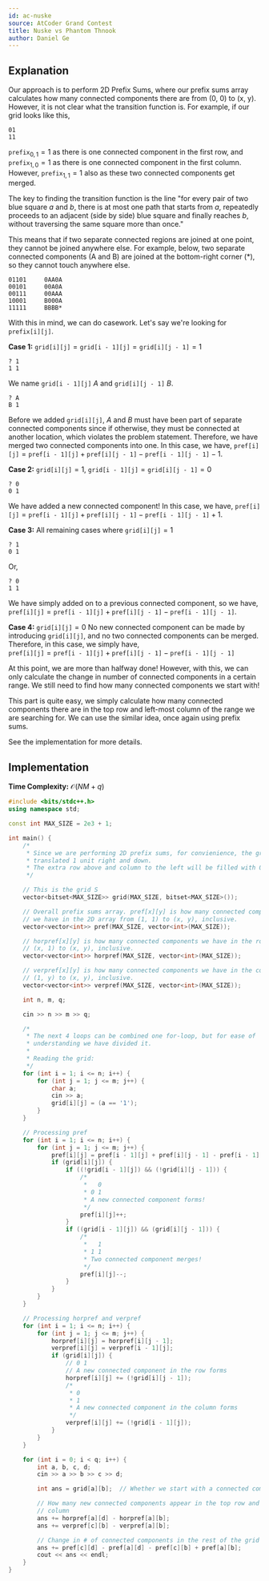 ```yaml
---
id: ac-nuske
source: AtCoder Grand Contest
title: Nuske vs Phantom Thnook
author: Daniel Ge
---
```


## Explanation
Our approach is to perform 2D Prefix Sums, where our prefix sums array calculates how many
connected components there are from (0, 0) to (x, y). However, it is not clear what the
transition function is. For example, if our grid looks like this,
```
01
11
```
$\texttt{prefix}_{0, 1} = 1$ as there is one connected component in the first row, and
$\texttt{prefix}_{1, 0} = 1$ as there is one connected component in the first column. However,
$\texttt{prefix}_{1, 1} = 1$ also as these two connected components get merged.

The key to finding the transition function is the line "for every pair of two blue square $a$ and $b$,
there is at most one path that starts from $a$, repeatedly proceeds to an adjacent (side by side)
blue square and finally reaches $b$, without traversing the same square more than once."

This means that if two separate connected regions are joined at one point, they cannot be joined
anywhere else. For example, below, two separate connected components (A and B)
are joined at the bottom-right corner (*), so they cannot touch anywhere else.
```
01101     0AA0A
00101     00A0A
00111     00AAA
10001     B000A
11111     BBBB*
```
With this in mind, we can do casework. Let's say we're looking for $\texttt{prefix[i][j]}$.

**Case 1:** $\texttt{grid[i][j]} = \texttt{grid[i - 1][j]} = \texttt{grid[i][j - 1]} = 1$
```
? 1
1 1
```
We name $\texttt{grid[i - 1][j]}$ $A$ and $\texttt{grid[i][j - 1]}$ $B$.
```
? A
B 1
```
Before we added $\texttt{grid[i][j]}$, $A$ and $B$ must have been part of separate connected
components since if otherwise, they must be connected at another location, which violates the problem
statement. Therefore, we have merged two connected components into one. In this case, we have,
$\texttt{pref[i][j]} = \texttt{pref[i - 1][j]} + \texttt{pref[i][j - 1]} - \texttt{pref[i - 1][j - 1]} - 1$.

**Case 2:** $\texttt{grid[i][j]} = 1$, $\texttt{grid[i - 1][j]} = \texttt{grid[i][j - 1]} = 0$
```
? 0
0 1
```
We have added a new connected component! In this case, we have,
$\texttt{pref[i][j]} = \texttt{pref[i - 1][j]} + \texttt{pref[i][j - 1]} - \texttt{pref[i - 1][j - 1]} + 1$.

**Case 3:** All remaining cases where $\texttt{grid[i][j]} = 1$
```
? 1
0 1
```
Or,
```
? 0
1 1
```
We have simply added on to a previous connected component, so we have,
$\texttt{pref[i][j]} = \texttt{pref[i - 1][j]} + \texttt{pref[i][j - 1]} - \texttt{pref[i - 1][j - 1]}$.

**Case 4:** $\texttt{grid[i][j]} = 0$
No new connected component can be made by introducing $\texttt{grid[i][j]}$, and no two connected
components can be merged. Therefore, in this case, we simply have, \
$\texttt{pref[i][j]} = \texttt{pref[i - 1][j]} + \texttt{pref[i][j - 1]} - \texttt{pref[i - 1][j - 1]}$

At this point, we are more than halfway done! However, with this, we can only calculate the change in number of
connected components in a certain range. We still need to find how many connected components we start with!

This part is quite easy, we simply calculate how many connected components there are in the top row and
left-most column of the range we are searching for. We can use the similar idea, once again using prefix sums.

See the implementation for more details.

## Implementation

**Time Complexity:** $\mathcal{O}(NM + q)$

<LanguageSection>
<CPPSection>

```cpp
#include <bits/stdc++.h>
using namespace std;

const int MAX_SIZE = 2e3 + 1;

int main() {
	/*
	 * Since we are performing 2D prefix sums, for convienience, the grid is
	 * translated 1 unit right and down.
	 * The extra row above and column to the left will be filled with 0's.
	 */

	// This is the grid S
	vector<bitset<MAX_SIZE>> grid(MAX_SIZE, bitset<MAX_SIZE>());

	// Overall prefix sums array. pref[x][y] is how many connected components
	// we have in the 2D array from (1, 1) to (x, y), inclusive.
	vector<vector<int>> pref(MAX_SIZE, vector<int>(MAX_SIZE));

	// horpref[x][y] is how many connected components we have in the row from
	// (x, 1) to (x, y), inclusive.
	vector<vector<int>> horpref(MAX_SIZE, vector<int>(MAX_SIZE));

	// verpref[x][y] is how many connected components we have in the column from
	// (1, y) to (x, y), inclusive.
	vector<vector<int>> verpref(MAX_SIZE, vector<int>(MAX_SIZE));

	int n, m, q;

	cin >> n >> m >> q;

	/*
	 * The next 4 loops can be combined one for-loop, but for ease of
	 * understanding we have divided it.
	 *
	 * Reading the grid:
	 */
	for (int i = 1; i <= n; i++) {
		for (int j = 1; j <= m; j++) {
			char a;
			cin >> a;
			grid[i][j] = (a == '1');
		}
	}

	// Processing pref
	for (int i = 1; i <= n; i++) {
		for (int j = 1; j <= m; j++) {
			pref[i][j] = pref[i - 1][j] + pref[i][j - 1] - pref[i - 1][j - 1];
			if (grid[i][j]) {
				if ((!grid[i - 1][j]) && (!grid[i][j - 1])) {
					/*
					 *   0
					 * 0 1
					 * A new connected component forms!
					 */
					pref[i][j]++;
				}
				if ((grid[i - 1][j]) && (grid[i][j - 1])) {
					/*
					 *   1
					 * 1 1
					 * Two connected component merges!
					 */
					pref[i][j]--;
				}
			}
		}
	}

	// Processing horpref and verpref
	for (int i = 1; i <= n; i++) {
		for (int j = 1; j <= m; j++) {
			horpref[i][j] = horpref[i][j - 1];
			verpref[i][j] = verpref[i - 1][j];
			if (grid[i][j]) {
				// 0 1
				// A new connected component in the row forms
				horpref[i][j] += (!grid[i][j - 1]);
				/*
				 * 0
				 * 1
				 * A new connected component in the column forms
				 */
				verpref[i][j] += (!grid[i - 1][j]);
			}
		}
	}

	for (int i = 0; i < q; i++) {
		int a, b, c, d;
		cin >> a >> b >> c >> d;

		int ans = grid[a][b];  // Whether we start with a connected component

		// How many new connected components appear in the top row and leftmost
		// column
		ans += horpref[a][d] - horpref[a][b];
		ans += verpref[c][b] - verpref[a][b];

		// Change in # of connected components in the rest of the grid
		ans += pref[c][d] - pref[a][d] - pref[c][b] + pref[a][b];
		cout << ans << endl;
	}
}
```

</CPPSection>
</LanguageSection>

